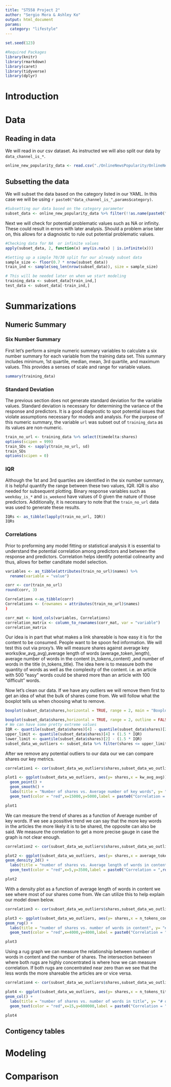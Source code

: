 ```yaml
---
title: "ST558 Project 2"
author: "Sergio Mora & Ashley Ko"
output: html_document
params:
  category: "lifestyle"
---
```



```r
set.seed(123)

#Required Packages
library(knitr)
library(rmarkdown)
library(caret)
library(tidyverse)
library(dplyr)
```  

# Introduction

# Data
## Reading in data
We will read in our csv dataset. As instructed we will also split our data by `data_channel_is_*`.
```r
online_new_popularity_data <- read.csv("./OnlineNewsPopularity/OnlineNewsPopularity.csv")
```

## Subsetting the data

We will subset the data based on the category listed in our YAML. In this case we will be using ``r paste0("data_channel_is_",params$category)``.
```r
#Subsetting our data based on the category parameter
subset_data <- online_new_popularity_data %>% filter(!!as.name(paste0("data_channel_is_",params$category)) == 1) %>% select(-starts_with("data_channel_is"))
```

Next we will check for potential problematic values such as NA or infinity. These could result in errors with later analysis. Should a problem arise later on, this allows for a diagnoistic to rule out potential problematic values.
```r
#Checking data for NA  or infinite values
apply(subset_data, 2, function(x) any(is.na(x) | is.infinite(x)))
```


```r
#Setting up a simple 70/30 split for our already subset data
sample_size <- floor(0.7 * nrow(subset_data)) 
train_ind <- sample(seq_len(nrow(subset_data)), size = sample_size)

# This will be needed later on when we start modeling
training_data <- subset_data[train_ind,]
test_data <- subset_data[-train_ind,]
```

# Summarizations

## Numeric Summary

### Six Number Summary
First let's perform a simple numeric summary variables to calculate a six number summary for each variable from the training data set. This summary includes minimum, 1st quartile, median, mean, 3rd quartile, and maximum values. This provides a senses of scale and range for variable values.
```r
summary(training_data)
```

### Standard Deviation
The previous section does not generate standard deviation for the variable values. Standard deviation is necessary for determining the variance of the response and predictors. It is a good diagnostic to spot potential issues that violate assumptions necessary for models and analysis. For the purpose of this numeric summary, the variable `url` was subset out of `training_data` as its values are non-numeric.
```r
train_no_url <- training_data %>% select(timedelta:shares)
options(scipen = 999)
train_SDs <- sapply(train_no_url, sd)
train_SDs
options(scipen = 0)
```

### IQR
Although the 1st and 3rd quartiles are identified in the six number summary, it is helpful quantify the range between these two values, IQR. IQR is also needed for subsequent plotting. Binary response variables such as `weekday_is_*` and `is_weekend` have values of 0 given the nature of those predictors. Additionally, it is necessary to note that the `train_no_url` data was used to generate these results. 
```r
IQRs <- as_tibble(lapply(train_no_url, IQR))
IQRs
```

### Correlations
Prior to preforming any model fitting or statistical analysis it is essential to understand the potential correlation among predictors and between the response and predictors. Correlation helps identify potential colinearity and thus, allows for better canditate model selection.
```r
variables <- as_tibble(attributes(train_no_url)$names) %>%
  rename(variable = "value")

corr <- cor(train_no_url)
round(corr, 3)

Correlations <-as_tibble(corr)
Correlations <- (rownames = attributes(train_no_url)$names)
)

corr_mat <- bind_cols(variables, Correlations)
correlation_matrix <- column_to_rownames(corr_mat, var = "variable")
correlation_matrix
```

Our idea is in part that what makes a link shareable is how easy it is for the content to be consumed. People want to be spoon fed information. We will test this out via proxy's. We will measure shares against average key works(kw_avg_avg),average length of words (average_token_length), average number of words in the content (n_tokens_content) ,and number of words in the title (n_tokens_title). The idea here is to measure both the quantity of words as well as the complexity of the content. i.e. an article with 500 "easy" words could be shared more than an article with 100 "difficult" words.



Now let's clean our data. If we have any outliers we will remove them first to get an idea of what the bulk of shares come from. We will follow what the boxplot tells us when choosing what to remove.
```r
boxplot(subset_data$shares,horizontal = TRUE, range = 2, main = "Boxplot of shares with outliers")

boxplot(subset_data$shares,horizontal = TRUE, range = 2, outline = FALSE,main = "Boxplot of shares without outliers")
# We can have some pretty extreme values
IQR <- quantile(subset_data$shares)[4] - quantile(subset_data$shares)[2]
upper_limit <- quantile(subset_data$shares)[4] + (1.5 * IQR)
lower_limit <- quantile(subset_data$shares)[2] - (1.5 * IQR)
subset_data_wo_outliers <- subset_data %>% filter(shares <= upper_limit & shares >= lower_limit)
```

After we remove any potential outliers to our data our we can compare shares our key metrics.
```r
correlation1 <- cor(subset_data_wo_outliers$shares,subset_data_wo_outliers$kw_avg_avg)

plot1 <- ggplot(subset_data_wo_outliers, aes(y= shares,x = kw_avg_avg)) + 
  geom_point() +
  geom_smooth() +
  labs(title = "Number of shares vs. Average number of key words", y= "# of shares", x = "Average # of key words") +
  geom_text(color = "red",x=15000,y=5000,label = paste0("Correlation = ",round(correlation1,3)))

plot1
```

We can measure the trend of shares as a function of Average number of key words. If we see a possitive trend we can say that the more key words in the articles the more likely it is to be shared, the opposite can also be said. We measure the correlation to get a more precise gauge in case the graph is not clear enough.


```r
correlation2 <- cor(subset_data_wo_outliers$shares,subset_data_wo_outliers$average_token_length)

plot2 <- ggplot(subset_data_wo_outliers, aes(y= shares,x = average_token_length)) +
geom_density_2d() + 
  labs(title = "number of shares vs. Average length of words in content", y= "# of shares", x = "Average length of words in content") +
  geom_text(color = "red",x=5,y=3500,label = paste0("Correlation = ",round(correlation2,3)))

plot2
```

With a density plot as a function of average length of words in content we see where most of our shares come from. We can utilize this to help explain our model down below.


```r
correlation3 <- cor(subset_data_wo_outliers$shares,subset_data_wo_outliers$n_tokens_content)

plot3 <- ggplot(subset_data_wo_outliers, aes(y= shares,x = n_tokens_content)) +
geom_rug() +
  labs(title = "number of shares vs. number of words in content", y= "# of shares", x = "# of words in content") +
  geom_text(color = "red",x=4000,y=4000,label = paste0("Correlation = ",round(correlation3,3)))

plot3
```

Using a rug graph we can measure the relationship between number of words in content and the number of shares. The intersection between where both rugs are highly concentrated is where how we can measure correlation. If both rugs are concentrated near zero than we see that the less words the more shareable the articles are or vice versa.

```r
correlation4 <- cor(subset_data_wo_outliers$shares,subset_data_wo_outliers$n_tokens_title)

plot4 <- ggplot(subset_data_wo_outliers, aes(y= shares,x = n_tokens_title)) +
geom_col() +
  labs(title = "number of shares vs. number of words in title", y= "# of shares", x = "# of words in title") +
  geom_text(color = "red",x=15,y=600000,label = paste0("Correlation = ",round(correlation4,3)))

plot4
```



## Contigency tables

# Modeling

# Comparison